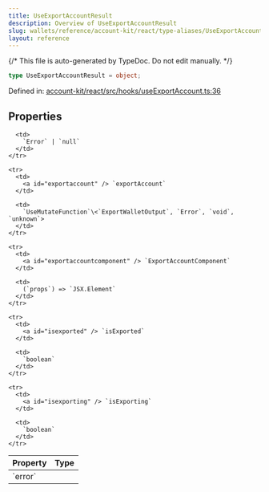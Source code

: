 ```yaml
---
title: UseExportAccountResult
description: Overview of UseExportAccountResult
slug: wallets/reference/account-kit/react/type-aliases/UseExportAccountResult
layout: reference
---
```


{/* This file is auto-generated by TypeDoc. Do not edit manually. */}

```ts
type UseExportAccountResult = object;
```

Defined in: [account-kit/react/src/hooks/useExportAccount.ts:36](https://github.com/alchemyplatform/aa-sdk/blob/17aad1f572375d42a06c7e3238078a88a435d459/account-kit/react/src/hooks/useExportAccount.ts#L36)

## Properties

<table>
  <thead>
    <tr>
      <th align="left">Property</th>
      <th align="left">Type</th>
    </tr>
  </thead>

  <tbody>
    <tr>
      <td>
        <a id="error" /> `error`
      </td>

      <td>
        `Error` | `null`
      </td>
    </tr>

    <tr>
      <td>
        <a id="exportaccount" /> `exportAccount`
      </td>

      <td>
        `UseMutateFunction`\<`ExportWalletOutput`, `Error`, `void`, `unknown`>
      </td>
    </tr>

    <tr>
      <td>
        <a id="exportaccountcomponent" /> `ExportAccountComponent`
      </td>

      <td>
        (`props`) => `JSX.Element`
      </td>
    </tr>

    <tr>
      <td>
        <a id="isexported" /> `isExported`
      </td>

      <td>
        `boolean`
      </td>
    </tr>

    <tr>
      <td>
        <a id="isexporting" /> `isExporting`
      </td>

      <td>
        `boolean`
      </td>
    </tr>

  </tbody>
</table>
